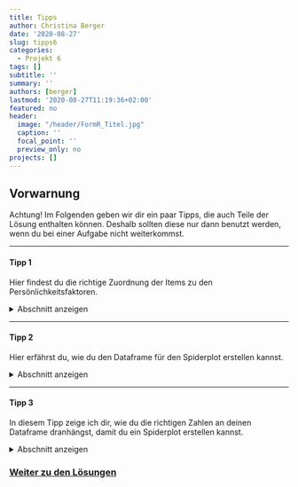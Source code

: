 ```yaml
---
title: Tipps
author: Christina Berger
date: '2020-08-27'
slug: tipps6
categories:
  - Projekt 6
tags: []
subtitle: ''
summary: ''
authors: [berger]
lastmod: '2020-08-27T11:19:36+02:00'
featured: no
header:
  image: "/header/FormR_Titel.jpg"
  caption: ''
  focal_point: ''
  preview_only: no
projects: []
---
```


## Vorwarnung

Achtung! Im Folgenden geben wir dir ein paar Tipps, die auch Teile der Lösung enthalten können. Deshalb sollten diese nur dann benutzt werden, wenn du bei einer Aufgabe nicht weiterkommst.

***


#### Tipp 1

Hier findest du die richtige Zuordnung der Items zu den Persönlichkeitsfaktoren.

<details><summary>Abschnitt anzeigen</summary>

Die ersten acht Items gehören zu Neurotizismus. Die folgenden acht Items gehören zu Extraversion. Darauf folgen die acht Items zu Offenheit für neue Erfahrungen und danach acht Items zur Verträglichkeit. Die letzten acht Items sollen die Gewissenhaftigkeit messen.

</details>

*** 

#### Tipp 2

Hier erfährst du, wie du den Dataframe für den Spiderplot erstellen kannst.

<details><summary>Abschnitt anzeigen</summary>

Im ersten Schritt müssen wir eine Matrix mit allen Mittelwerten erstellen und diese transponieren, damit wir für jede Eigenschaft eine Spalte haben. Diesen Spalten können wir im Anschluss die korrekten Bezeichnungen, welche auch im Spiderplot stehen sollen zuweisen. Da wir für den Spiderplot eine Dataframe benötigen müssen wir die Matrix in ein Dataframe umwandeln. Im letzten Schritt musst du an den vorhandenen Dataframe die Zahlen 1 und 5 in jede Spalte dranhängen. Wenn du nicht weißt, wie du die Zahlen anhängen kannst, schau dir den nächsten Tipp an.


</details>

*** 

#### Tipp 3

In diesem Tipp zeige ich dir, wie du die richtigen Zahlen an deinen Dataframe dranhängst, damit du ein Spiderplot erstellen kannst.

<details><summary>Abschnitt anzeigen</summary>

Zunächst kannst du mit `rbind` an Datensätze neue Informationen hängen. Am einfachsten ist es mit dem Befehl `rep`, mit dem du die Zahl und die Anzahl der Spalten angibt. Danach sollte dein Dataframe 5 Spalten und 3 Zeilen haben, wobei in 2 dieser Zeilen über alle Spalten gleich sind. 

</details>


### [Weiter zu den Lösungen](/post/loesungen6/)
